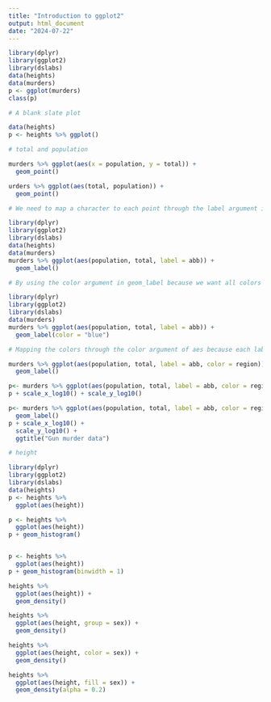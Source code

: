 ---
title: "Introduction to ggplot2"
output: html_document
date: "2024-07-22"
---

```{r}
library(dplyr)
library(ggplot2)
library(dslabs)
data(heights)
data(murders)
p <- ggplot(murders)
class(p)

# A blank slate plot

data(heights)
p <- heights %>% ggplot()

# total and population

murders %>% ggplot(aes(x = population, y = total)) +
  geom_point()

urders %>% ggplot(aes(total, population)) +
  geom_point()

# We need to map a character to each point through the label argument in aes

library(dplyr)
library(ggplot2)
library(dslabs)
data(heights)
data(murders)
murders %>% ggplot(aes(population, total, label = abb)) +
  geom_label()

# By using the color argument in geom_label because we want all colors to be blue so we do not need to map colors

library(dplyr)
library(ggplot2)
library(dslabs)
data(murders)
murders %>% ggplot(aes(population, total, label = abb)) +
  geom_label(color = "blue")

# Mapping the colors through the color argument of aes because each label needs a different color

murders %>% ggplot(aes(population, total, label = abb, color = region)) +
  geom_label()

p<- murders %>% ggplot(aes(population, total, label = abb, color = region)) + geom_label()
p + scale_x_log10() + scale_y_log10()

p<- murders %>% ggplot(aes(population, total, label = abb, color = region)) +
  geom_label()
p + scale_x_log10() +
  scale_y_log10() + 
  ggtitle("Gun murder data")

# height

library(dplyr)
library(ggplot2)
library(dslabs)
data(heights)
p <- heights %>% 
  ggplot(aes(height))

p <- heights %>% 
  ggplot(aes(height))
p + geom_histogram()


p <- heights %>% 
  ggplot(aes(height))
p + geom_histogram(binwidth = 1)

heights %>% 
  ggplot(aes(height)) + 
  geom_density()

heights %>% 
  ggplot(aes(height, group = sex)) + 
  geom_density()

heights %>% 
  ggplot(aes(height, color = sex)) + 
  geom_density() 

heights %>% 
  ggplot(aes(height, fill = sex)) + 
  geom_density(alpha = 0.2)


```

